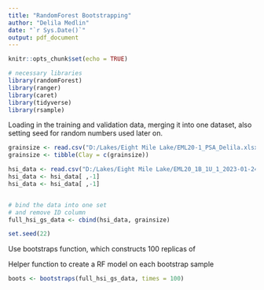 ```yaml
---
title: "RandomForest Bootstrapping"
author: "Delila Medlin"
date: "`r Sys.Date()`"
output: pdf_document
---
```


```r
knitr::opts_chunk$set(echo = TRUE)

# necessary libraries 
library(randomForest)
library(ranger)
library(caret)
library(tidyverse)
library(rsample)
```

Loading in the training and validation data, merging it into one dataset, also setting seed for random numbers used later on.
```r
grainsize <- read.csv("D:/Lakes/Eight Mile Lake/EML20-1_PSA_Delila.xlsx - EML20-1_PSA_Fine.csv", header = TRUE)[1:21,5] 
grainsize <- tibble(Clay = c(grainsize))

hsi_data <- read.csv("D:/Lakes/Eight Mile Lake/EML20_1B_1U_1_2023-01-24_21-41-36/filtered_reflectance_EML_20_1B_1U_1_w") 
hsi_data <- hsi_data[ ,-1]
hsi_data <- hsi_data[ ,-1]


# bind the data into one set
# and remove ID column 
full_hsi_gs_data <- cbind(hsi_data, grainsize)

set.seed(22)
```

Use bootstraps function, which constructs 100 replicas of 


Helper function to create a RF model on each bootstrap sample
```r
boots <- bootstraps(full_hsi_gs_data, times = 100)
```




